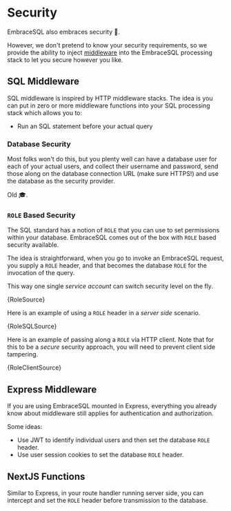 
# Security

EmbraceSQL also embraces security 👮.

However, we don't pretend to know your security requirements, so we provide
the ability to inject [middleware](./middleware) into the EmbraceSQL processing stack to
let you secure however you like.

## SQL Middleware

SQL middleware is inspired by HTTP middleware stacks. The idea is you can put
in zero or more middleware functions into your SQL processing stack which allows
you to:
* Run an SQL statement before your actual query

### Database Security

Most folks won't do this, but you plenty well can have a database user for
each of your actual users, and collect their username and password, send those
along on the database connection URL (make sure HTTPS!) and use the database
as the security provider.

Old 🎓.

### `ROLE` Based Security 

The SQL standard has a notion of `ROLE` that you can use to set permissions
within your database. EmbraceSQL comes out of the box with `ROLE` based security
available.

The idea is straightforward, when you go to invoke an EmbraceSQL request, you
supply a `ROLE` header, and that becomes the database `ROLE` for the invocation
of the query. 

This way one single *service account* can switch security level on the fly.


<CodeBlock language="typescript" >
  {RoleSource}
</CodeBlock>

Here is an example of using a `ROLE` header in a *server side* scenario.

<CodeBlock language="typescript" >
  {RoleSQLSource}
</CodeBlock>

Here is an example of passing along a `ROLE` via HTTP client. Note that for
this to be a *secure* security approach, you will need to prevent client
side tampering.


<CodeBlock language="typescript" >
  {RoleClientSource}
</CodeBlock>


## Express Middleware

If you are using EmbraceSQL mounted in Express, everything you already know
about middleware still applies for authentication and authorization.

Some ideas:
* Use JWT to identify individual users and then set the database `ROLE` header.
* Use user session cookies to set the database `ROLE` header.

## NextJS Functions

Similar to Express, in your route handler running server side, 
you can intercept and set the `ROLE` header before transmission to the database.
